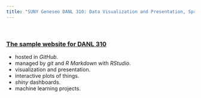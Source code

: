```yaml
---
title: "SUNY Geneseo DANL 310: Data Visualization and Presentation, Spring 2022"
---
```


<br>

### [The sample website for DANL 310](http://bcdanl.github.io)

- hosted in *GitHub*.
- managed by *git* and *R Markdown* with *RStudio*. 
- visualization and presentation.
- interactive plots of things.
- *shiny* dashboards.
- machine learning projects.

